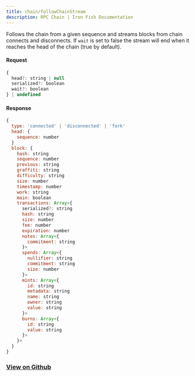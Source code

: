 ```yaml
---
title: chain/followChainStream
description: RPC Chain | Iron Fish Documentation
---
```


Follows the chain from a given sequence and streams blocks from chain connects
and disconnects. If `wait` is set to false the stream will end when it reaches
the head of the chain (true by default).

#### Request

```js
{
  head?: string | null
  serialized?: boolean
  wait?: boolean
} | undefined
```

#### Response

```js
{
  type: 'connected' | 'disconnected' | 'fork'
  head: {
    sequence: number
  }
  block: {
    hash: string
    sequence: number
    previous: string
    graffiti: string
    difficulty: string
    size: number
    timestamp: number
    work: string
    main: boolean
    transactions: Array<{
      serialized?: string
      hash: string
      size: number
      fee: number
      expiration: number
      notes: Array<{
        commitment: string
      }>
      spends: Array<{
        nullifier: string
        commitment: string
        size: number
      }>
      mints: Array<{
        id: string
        metadata: string
        name: string
        owner: string
        value: string
      }>
      burns: Array<{
        id: string
        value: string
      }>
    }>
  }
}
```

### [View on Github](https://github.com/iron-fish/ironfish/blob/master/ironfish/src/rpc/routes/chain/followChainStream.ts)
